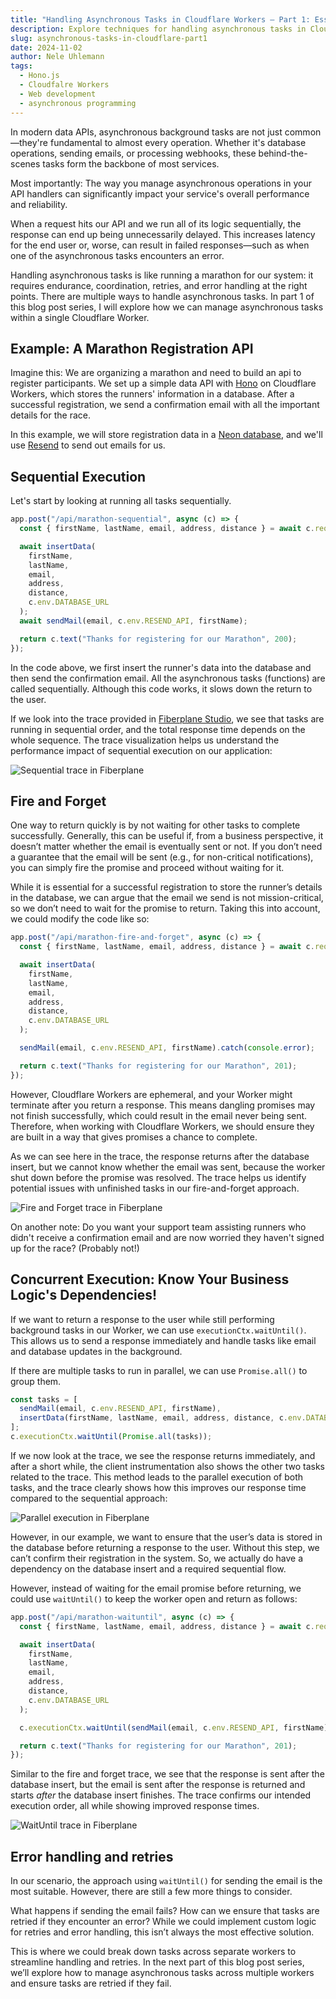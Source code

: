 ```yaml
---
title: "Handling Asynchronous Tasks in Cloudflare Workers – Part 1: Essentials for a Single Worker"
description: Explore techniques for handling asynchronous tasks in Cloudflare Workers to ensure quick responses and seamless user experiences.
slug: asynchronous-tasks-in-cloudflare-part1
date: 2024-11-02
author: Nele Uhlemann
tags:
  - Hono.js
  - Cloudfalre Workers
  - Web development
  - asynchronous programming
---
```



In modern data APIs, asynchronous background tasks are not just common—they're fundamental to almost every operation. Whether it's database operations, sending emails, or processing webhooks, these behind-the-scenes tasks form the backbone of most services.

Most importantly: The way you manage asynchronous operations in your API handlers can significantly impact your service's overall performance and reliability.

When a request hits our API and we run all of its logic sequentially, the response can end up being unnecessarily delayed.
This increases latency for the end user or, worse, can result in failed responses—such as when one of the asynchronous tasks encounters an error.

Handling asynchronous tasks is like running a marathon for our system:
it requires endurance, coordination, retries, and error handling at the right points.
There are multiple ways to handle asynchronous tasks. In part 1 of this blog post series, I will explore how we can manage asynchronous tasks within a single Cloudflare Worker.

## Example: A Marathon Registration API

Imagine this: We are organizing a marathon and need to build an api to register participants.
We set up a simple data API with [Hono](https://hono.dev/) on Cloudflare Workers, which stores the runners' information in a database. After a successful registration, we send a confirmation email with all the important details for the race.

In this example, we will store registration data in a [Neon database](https://neon.tech/docs/introduction), and we'll use [Resend](https://resend.com/docs/introduction) to send out emails for us.

<LinkCard
  title="Follow along on GitHub"
  description="Here is a repo with the code examples for this post"
  href="https://github.com/Nlea/cloudflare-handling-asynchronous-tasks-"
  icon="external"
  target="_blank"
  rel="noopener noreferrer"
/>

## Sequential Execution

Let's start by looking at running all tasks sequentially.

```typescript
app.post("/api/marathon-sequential", async (c) => {
  const { firstName, lastName, email, address, distance } = await c.req.json();

  await insertData(
    firstName,
    lastName,
    email,
    address,
    distance,
    c.env.DATABASE_URL
  );
  await sendMail(email, c.env.RESEND_API, firstName);

  return c.text("Thanks for registering for our Marathon", 200);
});
```

In the code above, we first insert the runner's data into the database and then send the confirmation email.
All the asynchronous tasks (functions) are called sequentially.
Although this code works, it slows down the return to the user.

If we look into the trace provided in [Fiberplane Studio](https://fiberplane.com/docs/get-started/), we see that tasks are running in sequential order, and the total response time depends on the whole sequence.
The trace visualization helps us understand the performance impact of sequential execution on our application:

![Sequential trace in Fiberplane](@/assets/blog/2024-11-02-sequential-trace.png)

## Fire and Forget

One way to return quickly is by not waiting for other tasks to complete successfully.
Generally, this can be useful if, from a business perspective, it doesn’t matter whether the email is eventually sent or not.
If you don’t need a guarantee that the email will be sent (e.g., for non-critical notifications), you can simply fire the promise and proceed without waiting for it.

While it is essential for a successful registration to store the runner’s details in the database, we can argue that the email we send is not mission-critical, so we don’t need to wait for the promise to return.
Taking this into account, we could modify the code like so:

```typescript
app.post("/api/marathon-fire-and-forget", async (c) => {
  const { firstName, lastName, email, address, distance } = await c.req.json();

  await insertData(
    firstName,
    lastName,
    email,
    address,
    distance,
    c.env.DATABASE_URL
  );

  sendMail(email, c.env.RESEND_API, firstName).catch(console.error);

  return c.text("Thanks for registering for our Marathon", 201);
});
```

However, Cloudflare Workers are ephemeral, and your Worker might terminate after you return a response. This means dangling promises may not finish successfully, which could result in the email never being sent.
Therefore, when working with Cloudflare Workers, we should ensure they are built in a way that gives promises a chance to complete.

As we can see here in the trace, the response returns after the database insert, but we cannot know whether the email was sent, because the worker shut down before the promise was resolved. The trace helps us identify potential issues with unfinished tasks in our fire-and-forget approach.

![Fire and Forget trace in Fiberplane](@/assets/blog/2024-11-02-fire-and-forget.png)

On another note: Do you want your support team assisting runners who didn't receive a confirmation email and are now worried they haven't signed up for the race? (Probably not!)

## Concurrent Execution: Know Your Business Logic's Dependencies!

If we want to return a response to the user while still performing background tasks in our Worker, we can use `executionCtx.waitUntil()`.
This allows us to send a response immediately and handle tasks like email and database updates in the background.

If there are multiple tasks to run in parallel, we can use `Promise.all()` to group them.

```typescript
const tasks = [
  sendMail(email, c.env.RESEND_API, firstName),
  insertData(firstName, lastName, email, address, distance, c.env.DATABASE_URL)
];
c.executionCtx.waitUntil(Promise.all(tasks));
```

If we now look at the trace, we see the response returns immediately,
and after a short while, the client instrumentation also shows the other two tasks related to the trace.
This method leads to the parallel execution of both tasks,
and the trace clearly shows how this improves our response time compared to the sequential approach:

![Parallel execution in Fiberplane](@/assets/blog/2024-11-02-parallel.png)

However, in our example, we want to ensure that the user’s data is stored in the database before returning a response to the user.
Without this step, we can’t confirm their registration in the system.
So, we actually do have a dependency on the database insert and a required sequential flow.

However, instead of waiting for the email promise before returning, we could use `waitUntil()` to keep the worker open and return as follows:

```typescript
app.post("/api/marathon-waituntil", async (c) => {
  const { firstName, lastName, email, address, distance } = await c.req.json();

  await insertData(
    firstName,
    lastName,
    email,
    address,
    distance,
    c.env.DATABASE_URL
  );

  c.executionCtx.waitUntil(sendMail(email, c.env.RESEND_API, firstName));

  return c.text("Thanks for registering for our Marathon", 201);
});
```

Similar to the fire and forget trace, we see that the response is sent after the database insert, but the email is sent after the response is returned and starts _after_ the database insert finishes.
The trace confirms our intended execution order, all while showing improved response times.

![WaitUntil trace in Fiberplane](@/assets/blog/2024-11-02-waituntil.png)

## Error handling and retries

In our scenario, the approach using `waitUntil()` for sending the email is the most suitable. However, there are still a few more things to consider.

What happens if sending the email fails? How can we ensure that tasks are retried if they encounter an error?
While we could implement custom logic for retries and error handling, this isn’t always the most effective solution.

This is where we could break down tasks across separate workers to streamline handling and retries.
In the next part of this blog post series, we’ll explore how to manage asynchronous tasks across multiple workers and ensure tasks are retried if they fail.
